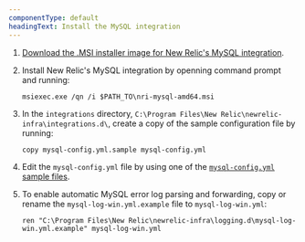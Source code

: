 ```yaml
---
componentType: default
headingText: Install the MySQL integration
---
```


1. [Download the .MSI installer image for New Relic's MySQL integration](https://download.newrelic.com/infrastructure_agent/windows/integrations/nri-mysql/nri-mysql-amd64.msi).

2. Install New Relic's MySQL integration by openning command prompt and running:
   ```shell
   msiexec.exe /qn /i $PATH_TO\nri-mysql-amd64.msi
   ```

3. In the `integrations` directory, `C:\Program Files\New Relic\newrelic-infra\integrations.d\`, create a copy of the sample configuration file by running:
   ```shell
   copy mysql-config.yml.sample mysql-config.yml
   ```

4. Edit the `mysql-config.yml` file by using one of the [`mysql-config.yml` sample files](#examples).

5. To enable automatic MySQL error log parsing and forwarding, copy or rename the `mysql-log-win.yml.example` file to `mysql-log-win.yml`:
   ```shell
   ren "C:\Program Files\New Relic\newrelic-infra\logging.d\mysql-log-win.yml.example" mysql-log-win.yml
   ```

